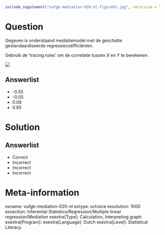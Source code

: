 ```{r, echo = FALSE, results = "hide"}
include_supplement("vufgb-mediation-020-nl-figure01.jpg", recursive = TRUE)
```

Question
========

Gegeven is onderstaand mediatiemodel met de geschatte gestandaardiseerde regressiecoëfficiënten. 

Gebruik de ‘tracing rules’ om de correlatie tussen *X* en *Y* te berekenen.

![](vufgb-mediation-020-nl-figure01.jpg)
  
Answerlist
----------
* -0.55
* -0.05
* 0.08
* 0.85

Solution
========

Answerlist
----------
* Correct
* Incorrect
* Incorrect
* Incorrect

Meta-information
================
exname: vufgb-mediation-020-nl
extype: schoice
exsolution: 1000
exsection: Inferential Statistics/Regression/Multiple linear regression/Mediation
exextra[Type]: Calculation, Interpreting graph
exextra[Program]: 
exextra[Language]: Dutch
exextra[Level]: Statistical Literacy